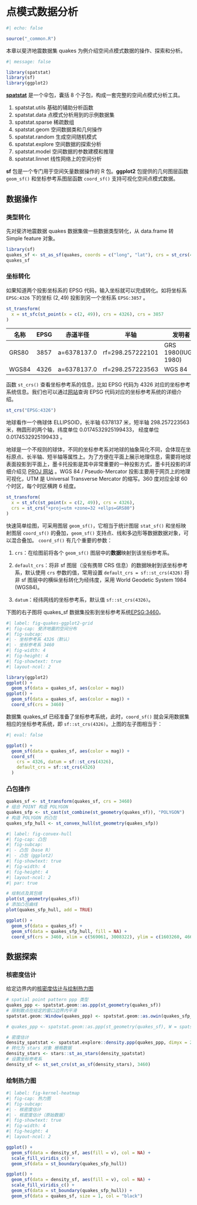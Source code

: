 # 点模式数据分析 {#sec-analyze-point-pattern}

```r
#| echo: false

source("_common.R")
```

本章以斐济地震数据集 quakes 为例介绍空间点模式数据的操作、探索和分析。

```r
#| message: false

library(spatstat)
library(sf)
library(ggplot2)
```

[**spatstat**](https://github.com/spatstat/spatstat/) 是一个伞包，囊括 8 个子包，构成一套完整的空间点模式分析工具。

1.  spatstat.utils 基础的辅助分析函数
2.  spatstat.data 点模式分析用到的示例数据集
3.  spatstat.sparse 稀疏数组
4.  spatstat.geom 空间数据类和几何操作
5.  spatstat.random 生成空间随机模式
6.  spatstat.explore 空间数据的探索分析
7.  spatstat.model 空间数据的参数建模和推理
8.  spatstat.linnet 线性网络上的空间分析

**sf** 包是一个专门用于空间矢量数据操作的 R 包。**ggplot2** 包提供的几何图层函数 `geom_sf()` 和坐标参考系图层函数 `coord_sf()` 支持可视化空间点模式数据。

## 数据操作

### 类型转化

先对斐济地震数据 quakes 数据集做一些数据类型转化，从 data.frame 转 Simple feature 对象。

```r
library(sf)
quakes_sf <- st_as_sf(quakes, coords = c("long", "lat"), crs = st_crs(4326))
quakes_sf
```

### 坐标转化

如果知道两个投影坐标系的 EPSG 代码，输入坐标就可以完成转化。如将坐标系 `EPSG:4326` 下的坐标 $(2,49)$ 投影到另一个坐标系 `EPSG:3857` 。

```r
st_transform(
  x = st_sfc(st_point(x = c(2, 49)), crs = 4326), crs = 3857
)
```

| 名称  | EPSG | 赤道半径    | 半轴             | 发明者               |
|-------|------|-------------|------------------|----------------------|
| GRS80 | 3857 | a=6378137.0 | rf=298.257222101 | GRS 1980(IUGG, 1980) |
| WGS84 | 4326 | a=6378137.0 | rf=298.257223563 | WGS 84               |

函数 `st_crs()` 查看坐标参考系的信息，比如 EPSG 代码为 4326 对应的坐标参考系统信息。我们也可以通过[网站](https://epsg.io/3832)查询 EPSG 代码对应的坐标参考系统的详细介绍。

```r
st_crs("EPSG:4326")
```

地球看作一个椭球体 ELLIPSOID，长半轴 6378137 米，短半轴 298.257223563 米，椭圆形的两个轴，纬度单位 0.0174532925199433， 经度单位 0.0174532925199433 。

地球是一个不规则的球体，不同的坐标参考系对地球的抽象简化不同，会体现在坐标原点、长半轴、短半轴等属性上。为了方便在平面上展示地理信息，需要将地球表面投影到平面上，墨卡托投影是其中非常重要的一种投影方式，墨卡托投影的详细介绍见 [PROJ 网站](https://proj.org/operations/projections/merc.html) 。WGS 84 / Pseudo-Mercator 投影主要用于网页上的地理可视化，UTM 是 Universal Transverse Mercator 的缩写。360 度对应全球 60 个时区，每个时区横跨 6 经度。

```r
st_transform(
  x = st_sfc(st_point(x = c(2, 49)), crs = 4326),
  crs = st_crs("+proj=utm +zone=32 +ellps=GRS80")
)
```

快速简单绘图，可采用图层 `geom_sf()`，它相当于统计图层 `stat_sf()` 和坐标映射图层 `coord_sf()` 的叠加，`geom_sf()` 支持点、线和多边形等数据数据对象，可以混合叠加。 `coord_sf()` 有几个重要的参数：

1.  `crs`：在绘图前将各个 `geom_sf()` 图层中的**数据**映射到该坐标参考系。

2.  `default_crs`：将非 sf 图层（没有携带 CRS 信息）的数据映射到该坐标参考系，默认使用 `crs` 参数的值，常用设置 `default_crs = sf::st_crs(4326)` 将非 sf 图层中的横纵坐标转化为经纬度，采用 World Geodetic System 1984 (WGS84)。

3.  `datum`：经纬网线的坐标参考系，默认值 `sf::st_crs(4326)`。

下图的右子图将 quakes_sf 数据集投影到坐标参考系统[EPSG:3460](https://epsg.io/3460)。

```r
#| label: fig-quakes-ggplot2-grid
#| fig-cap: 斐济地震的空间分布
#| fig-subcap: 
#| - 坐标参考系 4326（默认）
#| - 坐标参考系 3460
#| fig-width: 4
#| fig-height: 4
#| fig-showtext: true
#| layout-ncol: 2

library(ggplot2)
ggplot() +
  geom_sf(data = quakes_sf, aes(color = mag))
ggplot() +
  geom_sf(data = quakes_sf, aes(color = mag)) +
  coord_sf(crs = 3460)
```

数据集 quakes_sf 已经准备了坐标参考系统，此时，`coord_sf()` 就会采用数据集相应的坐标参考系统，即 `sf::st_crs(4326)`。上图的左子图相当于：

```r
#| eval: false

ggplot() +
  geom_sf(data = quakes_sf, aes(color = mag)) +
  coord_sf(
    crs = 4326, datum = sf::st_crs(4326),
    default_crs = sf::st_crs(4326)
  )
```

### 凸包操作

```r
quakes_sf <- st_transform(quakes_sf, crs = 3460)
# 组合 POINT 构造 POLYGON
quakes_sfp <- st_cast(st_combine(st_geometry(quakes_sf)), "POLYGON")
# 构造 POLYGON 的凸包
quakes_sfp_hull <- st_convex_hull(st_geometry(quakes_sfp))
```

```r
#| label: fig-convex-hull
#| fig-cap: 凸包
#| fig-subcap: 
#| - 凸包（base R）
#| - 凸包（ggplot2）
#| fig-showtext: true
#| fig-width: 4
#| fig-height: 4
#| layout-ncol: 2
#| par: true

# 绘制点及其包络
plot(st_geometry(quakes_sf))
# 添加凸包曲线
plot(quakes_sfp_hull, add = TRUE)

ggplot() +
  geom_sf(data = quakes_sf) +
  geom_sf(data = quakes_sfp_hull, fill = NA) +
  coord_sf(crs = 3460, xlim = c(569061, 3008322), ylim = c(1603260, 4665206))
```

## 数据探索

### 核密度估计

给定边界内的[核密度估计与绘制热力图](https://stackoverflow.com/questions/68643517)

```r
# spatial point pattern ppp 类型
quakes_ppp <- spatstat.geom::as.ppp(st_geometry(quakes_sf))
# 限制散点在给定的窗口边界内平滑
spatstat.geom::Window(quakes_ppp) <- spatstat.geom::as.owin(quakes_sfp_hull)

# quakes_ppp <- spatstat.geom::as.ppp(st_geometry(quakes_sf), W = spatstat.geom::as.owin(quakes_sfp_hull))

# 密度估计
density_spatstat <- spatstat.explore::density.ppp(quakes_ppp, dimyx = 256)
# 转化为 stars 对象 栅格数据
density_stars <- stars::st_as_stars(density_spatstat)
# 设置坐标参考系
density_sf <- st_set_crs(st_as_sf(density_stars), 3460)
```

### 绘制热力图

```r
#| label: fig-kernel-heatmap
#| fig-cap: 热力图
#| fig-subcap: 
#| - 核密度估计
#| - 核密度估计（原始数据）
#| fig-showtext: true
#| fig-width: 4
#| fig-height: 4
#| layout-ncol: 2

ggplot() +
  geom_sf(data = density_sf, aes(fill = v), col = NA) +
  scale_fill_viridis_c() +
  geom_sf(data = st_boundary(quakes_sfp_hull))

ggplot() +
  geom_sf(data = density_sf, aes(fill = v), col = NA) +
  scale_fill_viridis_c() +
  geom_sf(data = st_boundary(quakes_sfp_hull)) +
  geom_sf(data = quakes_sf, size = 1, col = "black")
```
